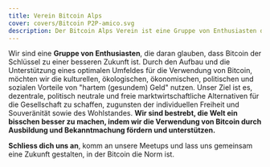 ```yaml
---
title: Verein Bitcoin Alps
cover: covers/Bitcoin P2P-amico.svg
description: Der Bitcoin Alps Verein ist eine Gruppe von Enthusiasten die daran glauben, dass Bitcoin der Schlüssel zu einer besseren Zukunft ist.
---
```


Wir sind eine **Gruppe von Enthusiasten**, die daran glauben, dass Bitcoin der Schlüssel zu einer besseren Zukunft ist. Durch den Aufbau und die Unterstützung eines optimalen Umfeldes für die Verwendung von Bitcoin, möchten wir die kulturellen, ökologischen, ökonomischen, politischen und sozialen Vorteile von "hartem (gesundem) Geld" nutzen. Unser Ziel ist es, dezentrale, politisch neutrale und freie marktwirtschaftliche Alternativen für die Gesellschaft zu schaffen, zugunsten der individuellen Freiheit und Souveränität sowie des Wohlstandes. **Wir sind bestrebt, die Welt ein bisschen besser zu machen, indem wir die Verwendung von Bitcoin durch Ausbildung und Bekanntmachung fördern und unterstützen.**

**Schliess dich uns an**, komm an unsere Meetups und lass uns gemeinsam eine Zukunft gestalten, in der Bitcoin die Norm ist.
